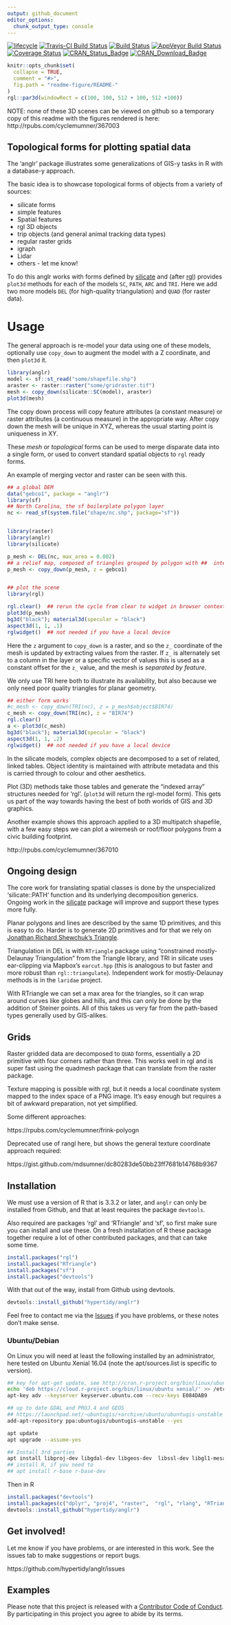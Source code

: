 ```yaml
---
output: github_document
editor_options: 
  chunk_output_type: console
---
```


[![lifecycle](https://img.shields.io/badge/lifecycle-maturing-blue.svg)](https://www.tidyverse.org/lifecycle/#maturing)
[![Travis-CI Build Status](http://badges.herokuapp.com/travis/hypertidy/anglr?branch=master&env=BUILD_NAME=trusty_release&label=linux)](https://travis-ci.org/hypertidy/anglr)
[![Build Status](http://badges.herokuapp.com/travis/hypertidy/anglr?branch=master&env=BUILD_NAME=osx_release&label=osx)](https://travis-ci.org/hypertidy/anglr) 
[![AppVeyor Build Status](https://ci.appveyor.com/api/projects/status/github/hypertidy/anglr?branch=master&svg=true)](https://ci.appveyor.com/project/mdsumner/anglr)
[![Coverage Status](https://img.shields.io/codecov/c/github/hypertidy/anglr/master.svg)](https://codecov.io/github/hypertidy/anglr?branch=master)
[![CRAN_Status_Badge](http://www.r-pkg.org/badges/version/anglr)](https://cran.r-project.org/package=anglr)
[![CRAN_Download_Badge](http://cranlogs.r-pkg.org/badges/anglr)](https://cran.r-project.org/package=anglr)

<!-- README.md is generated from README.Rmd. Please edit that file -->

```r
knitr::opts_chunk$set(
  collapse = TRUE,
  comment = "#>",
  fig.path = "readme-figure/README-"
)
rgl::par3d(windowRect = c(100, 100, 512 + 100, 512 +100))
```



NOTE: none of these 3D scenes can be viewed on github so a temporary copy of this readme with the figures rendered is here: http://rpubs.com/cyclemumner/367003


## Topological forms for plotting spatial data

The 'anglr' package illustrates some generalizations of GIS-y tasks in R with a database-y approach. 

The basic idea is to showcase topological forms of objects from a variety of sources: 

* silicate forms
* simple features
* Spatial features
* rgl 3D objects
* trip objects (and general animal tracking data types)
* regular raster grids
* igraph
* Lidar
* others - let me know!

To do this anglr works with forms defined by [silicate](https://github.com/hypertidy/silicate) and (after [rgl](https://cran.r-project.org/package=rgl)) provides `plot3d` methods for each of the models `SC`, `PATH`, `ARC` and `TRI`. Here we add two more models `DEL` (for high-quality triangulation) and `QUAD` (for raster data). 

# Usage

The general approach is re-model your data using one of these models, optionally use `copy_down` to augment the model with a Z coordinate, and then `plot3d` it. 

```r
library(anglr)
model <- sf::st_read("some/shapefile.shp")
araster <- raster::raster("some/gridraster.tif")
mesh <- copy_down(silicate::SC(model), araster)
plot3d(mesh)
```

The copy down process will copy feature attributes (a constant measure) or raster attributes (a continuous measure) in the appropriate way. After copy down the mesh will be unique in XYZ, whereas the usual starting point is uniqueness in XY. 

These *mesh* or *topological* forms can be used to merge disparate data into a single form, or used to convert standard spatial objects to `rgl` ready forms. 

An example of merging vector and raster can be seen with this. 

```r
## a global DEM
data("gebco1", package = "anglr")
library(sf)
## North Carolina, the sf boilerplate polygon layer
nc <- read_sf(system.file("shape/nc.shp", package="sf"))


library(raster)
library(anglr) 
library(silicate)

p_mesh <- DEL(nc, max_area = 0.002)
## a relief map, composed of triangles grouped by polygon with ##  interpolated raster elevation 
p_mesh <- copy_down(p_mesh, z = gebco1)


## plot the scene
library(rgl)

rgl.clear()  ## rerun the cycle from clear to widget in browser contexts 
plot3d(p_mesh) 
bg3d("black"); material3d(specular = "black")
aspect3d(1, 1, .1)
rglwidget()  ## not needed if you have a local device
```

Here the `z` argument to `copy_down` is a raster, and so the `z_` coordinate of the mesh is updated by extracting values from the raster. If `z_` is alternately set to a column in the layer or a specific vector of values this is used as a constant offset for the `z_` value, and the mesh is *separated by feature*. 


We only use TRI here both to illustrate its availability, but also
because we only need poor quality triangles for planar geometry. 

```r

## either form works
#c_mesh <- copy_down(TRI(nc), z = p_mesh$object$BIR74)
c_mesh <- copy_down(TRI(nc), z = "BIR74")
rgl.clear()
a <- plot3d(c_mesh) 
bg3d("black"); material3d(specular = "black")
aspect3d(1, 1, .2)
rglwidget()  ## not needed if you have a local device

```

In the silicate models, complex objects are decomposed to a set of related, linked tables. Object identity is maintained with attribute metadata and this is carried through to colour and other aesthetics.  

Plot (3D) methods take those tables and generate the "indexed array" structures needed for 'rgl'. (`plot3d` will return the rgl-model form). This gets us part of the way towards having the best of both worlds of GIS and 3D graphics.


Another example shows this approach applied to a 3D multipatch shapefile, with a few easy steps we can plot a wiremesh or roof/floor polygons from a civic building footprint. 

http://rpubs.com/cyclemumner/367010


## Ongoing design

The core work for translating spatial classes is done by the unspecialized 'silicate::PATH' function and its underlying decomposition generics. Ongoing work in the [silicate](https://github.com/hypertidy/silicate) package will improve and support these types more fully. 

Planar polygons and lines are described by the same 1D primitives, and this is easy to do. Harder is to generate 2D primitives and for that we rely on [Jonathan Richard Shewchuk's Triangle](https://www.cs.cmu.edu/~quake/triangle.html). 

Triangulation in DEL is with `RTriangle` package using "constrained mostly-Delaunay Triangulation" from the Triangle library, and TRI in silicate uses ear-clipping via Mapbox's `earcut.hpp` (this is analogous to but faster and more robust than `rgl::triangulate`).  Independent work for mostly-Delaunay methods is in the `laridae` project. 

With RTriangle we can set a max area for the triangles, so it can wrap around curves like globes and hills, and this can only be done by the addition of Steiner points. All of this takes us very far 
from the path-based types generally used by GIS-alikes. 

## Grids

Raster gridded data are decomposed to `QUAD` forms, essentially a 2D primitive with four corners rather than three. This works well in rgl and is super fast using the quadmesh package that can translate from the raster package. 

Texture mapping is possible with rgl, but it needs a local coordinate system mapped to the index space of a PNG image. It's easy enough but requires a bit of awkward preparation, not yet simplified. 

Some different approaches: 

https://rpubs.com/cyclemumner/frink-polyogn

Deprecated use of rangl here, but shows the general texture coordinate approach required: 

https://gist.github.com/mdsumner/dc80283de50bb23ff7681b14768b9367

## Installation

We must use a version of R that is 3.3.2 or later, and `anglr` can only be installed from Github, and that at least requires the package `devtools`. 

Also required are packages 'rgl' and 'RTriangle' and 'sf', so first make sure you can install and use these. On a fresh installation of R these package together require a lot of other contributed packages, and that can take some time. 

```r
install.packages("rgl")
install.packages("RTriangle")
install.packages("sf")
install.packages("devtools")
```


With that out of the way, install from Github using devtools. 

```r
devtools::install_github("hypertidy/anglr")
```

Feel free to contact me via the [Issues](https://github.com/hypertidy/anglr/issues/) if you have problems, or these notes don't make sense. 


### Ubuntu/Debian

On Linux you will need at least the following installed by an administrator, here
tested on Ubuntu Xenial 16.04 (note the apt/sources.list is specific to version). 

```bash
## key for apt-get update, see http://cran.r-project.org/bin/linux/ubuntu/README
echo 'deb https://cloud.r-project.org/bin/linux/ubuntu xenial/' >> /etc/apt/sources.list
apt-key adv --keyserver keyserver.ubuntu.com --recv-keys E084DAB9

## up to date GDAL and PROJ.4 and GEOS
## https://launchpad.net/~ubuntugis/+archive/ubuntu/ubuntugis-unstable
add-apt-repository ppa:ubuntugis/ubuntugis-unstable --yes

apt update 
apt upgrade --assume-yes

## Install 3rd parties
apt install libproj-dev libgdal-dev libgeos-dev  libssl-dev libgl1-mesa-dev libglu1-mesa-dev libudunits2-dev
## install R, if you need to
## apt install r-base r-base-dev 
```

Then in R

```R
install.packages("devtools")
install.packages(c("dplyr", "proj4", "raster",  "rgl", "rlang", "RTriangle", "spbabel", "tibble", "viridis"))
devtools::install_github("hypertidy/anglr")
```

## Get involved!

Let me know if you have problems, or are interested in this work. See the issues tab to make suggestions or report bugs. 

https://github.com/hypertidy/anglr/issues



## Examples




Please note that this project is released with a [Contributor Code of Conduct](CONDUCT.md). By participating in this project you agree to abide by its terms.


